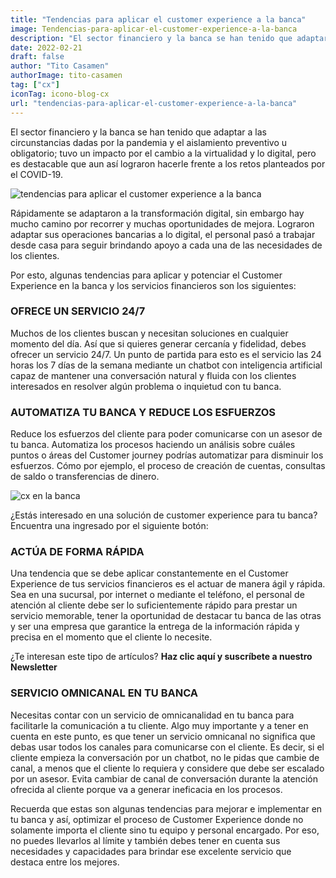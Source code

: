```yaml
---
title: "Tendencias para aplicar el customer experience a la banca"
image: Tendencias-para-aplicar-el-customer-experience-a-la-banca
description: "El sector financiero y la banca se han tenido que adaptar a las circunstancias dadas por la pandemia y el aislamiento preventivo u obligatorio; tuvo un impacto por el cambio a la virtualidad y lo digital, pero es destacable que aun así lograron hacerle frente a los retos planteados por el COVID-19."
date: 2022-02-21
draft: false
author: "Tito Casamen"
authorImage: tito-casamen
tag: ["cx"]
iconTag: icono-blog-cx
url: "tendencias-para-aplicar-el-customer-experience-a-la-banca"
---
```


El sector financiero y la banca se han tenido que adaptar a las circunstancias dadas por la pandemia y el aislamiento preventivo u obligatorio; tuvo un impacto por el cambio a la virtualidad y lo digital, pero es destacable que aun así lograron hacerle frente a los retos planteados por el COVID-19.

![tendencias para aplicar el customer experience a la banca](/image/posts/Tendencias-para-aplicar-el-customer-experience-a-la-banca-1024x576.webp)

Rápidamente se adaptaron a la transformación digital, sin embargo hay mucho camino por recorrer y muchas oportunidades de mejora. Lograron adaptar sus operaciones bancarias a lo digital, el personal pasó a trabajar desde casa para seguir brindando apoyo a cada una de las necesidades de los clientes.

Por esto, algunas tendencias para aplicar y potenciar el Customer Experience en la banca y los servicios financieros son los siguientes:

### OFRECE UN SERVICIO 24/7
Muchos de los clientes buscan y necesitan soluciones en cualquier momento del día. Así que si quieres generar cercanía y fidelidad, debes ofrecer un servicio 24/7. Un punto de partida para esto es el servicio las 24 horas los 7 días de la semana mediante un chatbot con inteligencia artificial capaz de mantener una conversación natural y fluida con los clientes interesados en resolver algún problema o inquietud con tu banca.

### AUTOMATIZA TU BANCA Y REDUCE LOS ESFUERZOS
Reduce los esfuerzos del cliente para poder comunicarse con un asesor de tu banca. Automatiza los procesos haciendo un análisis sobre cuáles puntos o áreas del Customer journey podrías automatizar para disminuir los esfuerzos. Cómo por ejemplo, el proceso de creación de cuentas, consultas de saldo o transferencias de dinero.

![cx en la banca](/image/posts/TAMANO-BANNER-BLOG-4-1024x576.webp)

¿Estás interesado en una solución de customer experience para tu banca? Encuentra una ingresado por el siguiente botón:

<Link text="ver solución" href="/experiencia-del-cliente" class="px-3 py-2 bg-xkale rounded-lg text-white uppercase shadow-lg"/>

### ACTÚA DE FORMA RÁPIDA
Una tendencia que se debe aplicar constantemente en el Customer Experience de tus servicios financieros es el actuar de manera ágil y rápida. Sea en una sucursal, por internet o mediante el teléfono, el personal de atención al cliente debe ser lo suficientemente rápido para prestar un servicio memorable, tener la oportunidad de destacar tu banca de las otras y ser una empresa que garantice la entrega de la información rápida y precisa en el momento que el cliente lo necesite.

¿Te interesan este tipo de artículos? **Haz clic aquí y suscríbete a nuestro Newsletter**

### SERVICIO OMNICANAL EN TU BANCA
Necesitas contar con un servicio de omnicanalidad en tu banca para facilitarle la comunicación a tu cliente. Algo muy importante y a tener en cuenta en este punto, es que tener un servicio omnicanal no significa que debas usar todos los canales para comunicarse con el cliente. Es decir, si el cliente empieza la conversación por un chatbot, no le pidas que cambie de canal, a menos que el cliente lo requiera y considere que debe ser escalado por un asesor. Evita cambiar de canal de conversación durante la atención ofrecida al cliente porque va a generar ineficacia en los procesos.

Recuerda que estas son algunas tendencias para mejorar e implementar en tu banca y así, optimizar el proceso de Customer Experience donde no solamente importa el cliente sino tu equipo y personal encargado. Por eso, no puedes llevarlos al límite y también debes tener en cuenta sus necesidades y capacidades para brindar ese excelente servicio que destaca entre los mejores.

